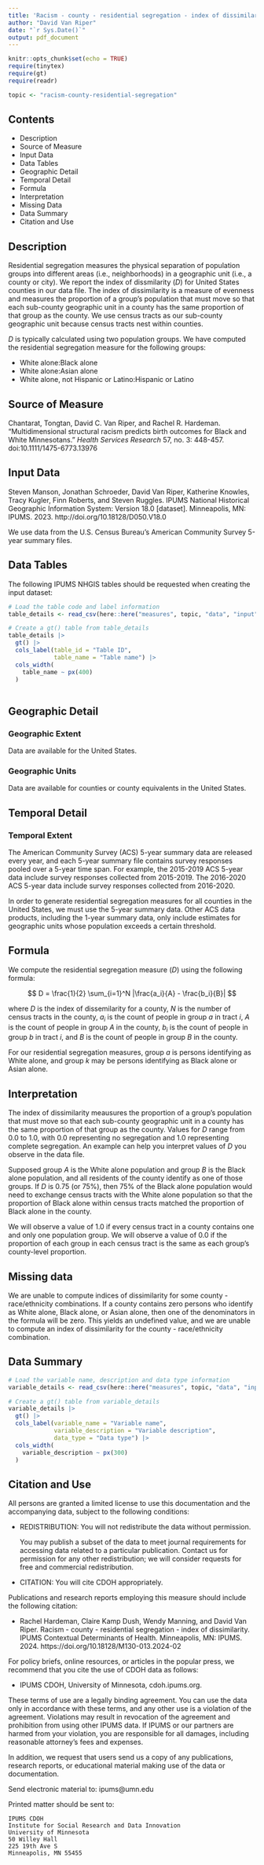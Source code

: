 ```yaml
---
title: 'Racism - county - residential segregation - index of dissimilarity'
author: "David Van Riper"
date: "`r Sys.Date()`"
output: pdf_document
---
```


```r
knitr::opts_chunk$set(echo = TRUE)
require(tinytex)
require(gt)
require(readr)

topic <- "racism-county-residential-segregation"
```

## Contents
* Description
* Source of Measure
* Input Data
* Data Tables
* Geographic Detail
* Temporal Detail
* Formula
* Interpretation
* Missing Data
* Data Summary
* Citation and Use

## Description
Residential segregation measures the physical separation of population groups into different areas (i.e., neighborhoods) in a geographic unit (i.e., a county or city). We report the index of dissmilarity ($D$) for United States counties in our data file. The index of dissimilarity is a measure of evenness and measures the proportion of a group's population that must move so that each sub-county geographic unit in a county has the same proportion of that group as the county. We use census tracts as our sub-county geographic unit because census tracts nest within counties.   

$D$ is typically calculated using two population groups. We have computed the residential segregation measure for the following groups:

* White alone:Black alone
* White alone:Asian alone
* White alone, not Hispanic or Latino:Hispanic or Latino

## Source of Measure
Chantarat, Tongtan, David C. Van Riper, and Rachel R. Hardeman. "Multidimensional structural racism predicts birth outcomes for Black and White Minnesotans." _Health Services Research_ 57, no. 3: 448-457. doi:10.1111/1475-6773.13976 

## Input Data
Steven Manson, Jonathan Schroeder, David Van Riper, Katherine Knowles, Tracy Kugler, Finn Roberts, and Steven Ruggles. IPUMS National Historical Geographic Information System: Version 18.0 [dataset]. Minneapolis, MN: IPUMS. 2023. http://doi.org/10.18128/D050.V18.0

We use data from the U.S. Census Bureau's American Community Survey 5-year summary files. 

## Data Tables
The following IPUMS NHGIS tables should be requested when creating the input dataset:

```r
# Load the table code and label information
table_details <- read_csv(here::here("measures", topic, "data", "input", "table_code_label.csv"))

# Create a gt() table from table_details
table_details |> 
  gt() |> 
  cols_label(table_id = "Table ID",
             table_name = "Table name") |> 
  cols_width(
    table_name ~ px(400)
  )
  
```

## Geographic Detail

### Geographic Extent
Data are available for the United States.

### Geographic Units
Data are available for counties or county equivalents in the United States.

## Temporal Detail

### Temporal Extent
The American Community Survey (ACS) 5-year summary data are released every year, and each 5-year summary file contains survey responses pooled over a 5-year time span. For example, the 2015-2019 ACS 5-year data include survey responses collected from 2015-2019. The 2016-2020 ACS 5-year data include survey responses collected from 2016-2020. 

In order to generate residential segregation measures for all counties in the United States, we must use the 5-year summary data. Other ACS data products, including the 1-year summary data, only include estimates for geographic units whose population exceeds a certain threshold. 

## Formula 
We compute the residential segregation measure ($D$) using the following formula:

$$
D = \frac{1}{2} \sum_{i=1}^N |\frac{a_i}{A} - \frac{b_i}{B}|
$$

where $D$ is the index of dissemilarity for a county, $N$ is the number of census tracts in the county, $a_i$ is the count of people in group $a$ in tract $i$, $A$ is the count of people in group $A$ in the county, $b_i$ is the count of people in group $b$ in tract $i$, and $B$ is the count of people in group $B$ in the county. 

For our residential segregation measures, group $a$ is persons identifying as White alone, and group $k$ may be persons identifying as Black alone or Asian alone.

## Interpretation
The index of dissimilarity meausures the proportion of a group's population that must move so that each sub-county geographic unit in a county has the same proportion of that group as the county. Values for $D$ range from 0.0 to 1.0, with 0.0 representing no segregation and 1.0 representing complete segregation. An example can help you interpret values of $D$ you observe in the data file.

Supposed group $A$ is the White alone population and group $B$ is the Black alone population, and all residents of the county identify as one of those groups. If $D$ is 0.75 (or 75%), then 75% of the Black alone population would need to exchange census tracts with the White alone population so that the proportion of Black alone within census tracts matched the proportion of Black alone in the county.  

We will observe a value of 1.0 if every census tract in a county contains one and only one population group. We will observe a value of 0.0 if the proportion of each group in each census tract is the same as each group's county-level proportion. 

## Missing data
We are unable to compute indices of dissimilarity for some county - race/ethnicity combinations. If a county contains zero persons who identify as White alone, Black alone, or Asian alone, then one of the denominators in the formula will be zero. This yields an undefined value, and we are unable to compute an index of dissimilarity for the county - race/ethnicity combination. 

## Data Summary
```r
# Load the variable name, description and data type information
variable_details <- read_csv(here::here("measures", topic, "data", "input", "variable_descriptions.csv"))

# Create a gt() table from variable_details
variable_details |> 
  gt() |> 
  cols_label(variable_name = "Variable name",
             variable_description = "Variable description",
             data_type = "Data type") |> 
  cols_width(
    variable_description ~ px(300)
  )
```

## Citation and Use
All persons are granted a limited license to use this documentation and the
accompanying data, subject to the following conditions:

* REDISTRIBUTION: You will not redistribute the data without permission.

  You may publish a subset of the data to meet journal requirements for accessing 
  data related to a particular publication. Contact us for permission for any other 
  redistribution; we will consider requests for free and commercial redistribution.

* CITATION: You will cite CDOH appropriately.

Publications and research reports employing this measure should include the following citation:

* Rachel Hardeman, Claire Kamp Dush, Wendy Manning, and David Van Riper. Racism - county - residential segregation - index of dissimilarity. IPUMS Contextual Determinants of Health. Minneapolis, MN: IPUMS. 2024. https://doi.org/10.18128/M130-013.2024-02

For policy briefs, online resources, or articles in the popular press, we recommend that you cite the use of CDOH data as follows:

* IPUMS CDOH, University of Minnesota, cdoh.ipums.org.

These terms of use are a legally binding agreement. You can use the data only in 
accordance with these terms, and any other use is a violation of the agreement. 
Violations may result in revocation of the agreement and prohibition from using other 
IPUMS data. If IPUMS or our partners are harmed from your violation, you are 
responsible for all damages, including reasonable attorney's fees and expenses.
        
In addition, we request that users send us a copy of any publications, research
reports, or educational material making use of the data or documentation.

Send electronic material to: ipums@umn.edu

Printed matter should be sent to:

    IPUMS CDOH
    Institute for Social Research and Data Innovation
    University of Minnesota
    50 Willey Hall
    225 19th Ave S
    Minneapolis, MN 55455

